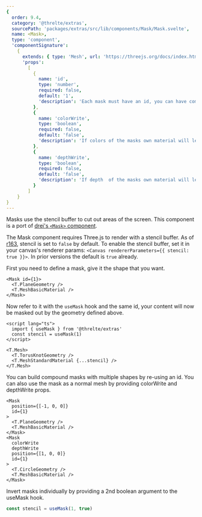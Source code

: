 ```yaml
---
{
  order: 9.4,
  category: '@threlte/extras',
  sourcePath: 'packages/extras/src/lib/components/Mask/Mask.svelte',
  name: <Mask>,
  type: 'component',
  'componentSignature':
    {
      extends: { type: 'Mesh', url: 'https://threejs.org/docs/index.html#api/en/objects/Mesh' },
      'props':
        [
          {
            name: 'id',
            type: 'number',
            required: false,
            default: '1',
            'description': 'Each mask must have an id, you can have compound masks referring to the same id.'
          },
          {
            name: 'colorWrite',
            type: 'boolean',
            required: false,
            default: 'false',
            'description': 'If colors of the masks own material will leak through.'
          },
          {
            name: 'depthWrite',
            type: 'boolean',
            required: false,
            default: 'false',
            'description': 'If depth  of the masks own material will leak through.'
          }
        ]
    }
}
---
```


Masks use the stencil buffer to cut out areas of the screen. This component is a port of [drei's `<Mask>` component](https://github.com/pmndrs/drei#mask).

<Tip type="warning">The Mask component requires Three.js to render with a stencil buffer. As of [r163](https://github.com/mrdoob/three.js/releases/tag/r163), stencil is set to `false` by default. To enable the stencil buffer, set it in your canvas's renderer params: `<Canvas rendererParameters={{ stencil: true }}>`. In prior versions the default is `true` already.</Tip>

<Example path="extras/mask" />

First you need to define a mask, give it the shape that you want.

```svelte
<Mask id={1}>
  <T.PlaneGeometry />
  <T.MeshBasicMaterial />
</Mask>
```

Now refer to it with the `useMask` hook and the same id, your content will now be masked out by the geometry defined above.

```svelte
<script lang="ts">
  import { useMask } from '@threlte/extras'
  const stencil = useMask(1)
</script>

<T.Mesh>
  <T.TorusKnotGeometry />
  <T.MeshStandardMaterial {...stencil} />
</T.Mesh>
```

You can build compound masks with multiple shapes by re-using an id. You can also use the mask as a normal mesh by providing colorWrite and depthWrite props.

```svelte
<Mask
  position={[-1, 0, 0]}
  id={1}
>
  <T.PlaneGeometry />
  <T.MeshBasicMaterial />
</Mask>
<Mask
  colorWrite
  depthWrite
  position={[1, 0, 0]}
  id={1}
>
  <T.CircleGeometry />
  <T.MeshBasicMaterial />
</Mask>
```

Invert masks individually by providing a 2nd boolean argument to the useMask hook.

```ts
const stencil = useMask(1, true)
```
